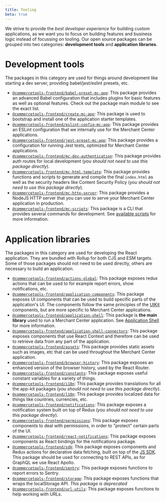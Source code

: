 ```yaml
---
title: Tooling
beta: true
---
```


We strive to provide the _best developer experience_ for building custom applications, as we want you to focus on building features and business logic instead of focussing on tooling.
Our open source packages can be grouped into two categories: **development tools** and **application libraries**.

# Development tools

The packages in this category are used for things around development like starting a dev server, providing babel/jest/eslint presets, etc.

- [`@commercetools-frontend/babel-preset-mc-app`](https://www.npmjs.com/package/@commercetools-frontend/babel-preset-mc-app): This package provides an advanced Babel configuration that includes plugins for basic features as well as optional features. Check out the package main module to see the exact list.
- [`@commercetools-frontend/create-mc-app`](https://www.npmjs.com/package/@commercetools-frontend/create-mc-app): This package is used to bootstrap and install one of the application starter templates.
- [`@commercetools-frontend/eslint-config-mc-app`](https://www.npmjs.com/package/@commercetools-frontend/eslint-config-mc-app): This package provides an ESLint configuration that we internally use for the Merchant Center applications.
- [`@commercetools-frontend/jest-preset-mc-app`](https://www.npmjs.com/package/@commercetools-frontend/jest-preset-mc-app): This package provides a configuration for running Jest tests, optimized for Merchant Center applications.
- [`@commercetools-frontend/mc-dev-authentication`](https://www.npmjs.com/package/@commercetools-frontend/mc-dev-authentication): This package provides auth routes for local development (_you should not need to use this package directly_).
- [`@commercetools-frontend/mc-html-template`](https://www.npmjs.com/package/@commercetools-frontend/mc-html-template): This package provides functions and scripts to generate and compile the final `index.html` as well as the security headers like Content Security Policy (_you should not need to use this package directly_).
- [`@commercetools-frontend/mc-http-server`](https://www.npmjs.com/package/@commercetools-frontend/mc-http-server): This package provides a NodeJS HTTP server that you can use to serve your Merchant Center application in production.
- [`@commercetools-frontend/mc-scripts`](https://www.npmjs.com/package/@commercetools-frontend/mc-scripts): This package is a CLI that provides several commands for development. See [available scripts](../development/available-scripts) for more information.

# Application libraries

The packages in this category are used for developing the React application. They are bundled with Rollup for both CJS and ESM targets.
Some of those packages should not need to be used directly, others are necessary to build an application.

- [`@commercetools-frontend/actions-global`](https://www.npmjs.com/package/@commercetools-frontend/actions-global): This package exposes redux actions that can be used to for example report errors, show notifications, etc.
- [`@commercetools-frontend/application-components`](https://www.npmjs.com/package/@commercetools-frontend/application-components): This package exposes UI components that can be used to build specific parts of the application's UI.
  The components follow the same principles of the [UIKit](https://github.com/commercetools/ui-kit) components, but are more specific to Merchant Center applications.
- [`@commercetools-frontend/application-shell`](https://www.npmjs.com/package/@commercetools-frontend/application-shell): This package is **the main library** used to run a Merchant Center application. See [Application Shell](../main-concepts/application-shell) for more information.
- [`@commercetools-frontend/application-shell-connectors`](https://www.npmjs.com/package/@commercetools-frontend/application-shell-connectors): This package exposes components that use React Context and therefore can be used to retrieve data from any part of the application.
- [`@commercetools-frontend/assets`](https://www.npmjs.com/package/@commercetools-frontend/assets): This package provides static assets such as images, etc that can be used throughout the Merchant Center application.
- [`@commercetools-frontend/browser-history`](https://www.npmjs.com/package/@commercetools-frontend/browser-history): This package exposes an enhanced version of the browser history, used by the React Router.
- [`@commercetools-frontend/constants`](https://www.npmjs.com/package/@commercetools-frontend/constants): This package exposes useful constant variables for a variety of things.
- [`@commercetools-frontend/i18n`](https://www.npmjs.com/package/@commercetools-frontend/i18n): This package provides translations for all the app-kit packages (_you should not need to use this package directly_).
- [`@commercetools-frontend/l10n`](https://www.npmjs.com/package/@commercetools-frontend/l10n): This package provides localized data for things like countries, currencies, etc.
- [`@commercetools-frontend/notifications`](https://www.npmjs.com/package/@commercetools-frontend/notifications): This package exposes a notification system built on top of Redux (_you should not need to use this package directly_).
- [`@commercetools-frontend/permissions`](https://www.npmjs.com/package/@commercetools-frontend/permissions): This package exposes components to deal with permissions, in order to "protect" certain parts of the UI.
- [`@commercetools-frontend/react-notifications`](https://www.npmjs.com/package/@commercetools-frontend/react-notifications): This package exposes components as React bindings for the notifications package.
- [`@commercetools-frontend/sdk`](https://www.npmjs.com/package/@commercetools-frontend/sdk): This package exposes components and Redux actions for declarative data fetching, built on top of the [JS SDK](https://github.com/commercetools/nodejs/). This package should be used for connecting to REST APIs, as for GraphQL we use React Apollo.
- [`@commercetools-frontend/sentry`](https://www.npmjs.com/package/@commercetools-frontend/sentry): This package exposes functions to report errors to Sentry.
- [`@commercetools-frontend/storage`](https://www.npmjs.com/package/@commercetools-frontend/storage): This package exposes functions that wraps the localStorage API. _This package is deprecated_
- [`@commercetools-frontend/url-utils`](https://www.npmjs.com/package/@commercetools-frontend/url-utils): This package exposes functions to help working with URLs.
